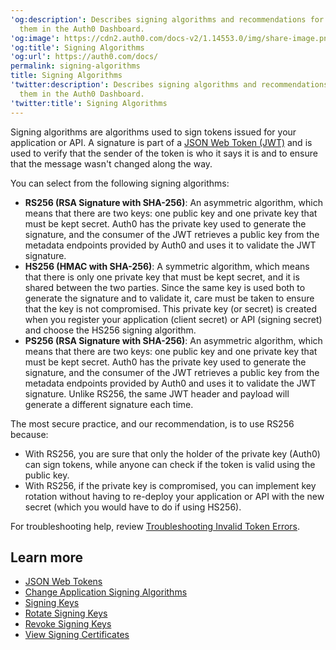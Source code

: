 ---
'og:description': Describes signing algorithms and recommendations for configuring
  them in the Auth0 Dashboard.
'og:image': https://cdn2.auth0.com/docs-v2/1.14553.0/img/share-image.png
'og:title': Signing Algorithms
'og:url': https://auth0.com/docs/
permalink: signing-algorithms
title: Signing Algorithms
'twitter:description': Describes signing algorithms and recommendations for configuring
  them in the Auth0 Dashboard.
'twitter:title': Signing Algorithms
---
<Tooltip tip="Signing Algorithm: Algorithm used to digitally sign tokens to ensure the token has not been tampered with." cta="View Glossary" href="/docs/glossary?term=Signing+algorithms">Signing algorithms</Tooltip> are algorithms used to sign tokens issued for your application or API. A signature is part of a [JSON Web Token (JWT)](/docs/secure/tokens/json-web-tokens) and is used to verify that the sender of the token is who it says it is and to ensure that the message wasn't changed along the way.

You can select from the following signing algorithms:

* **RS256 (RSA Signature with SHA-256)**: An asymmetric algorithm, which means that there are two keys: one public key and one private key that must be kept secret. Auth0 has the private key used to generate the signature, and the consumer of the <Tooltip tip="JSON Web Token (JWT): Standard ID Token format (and often Access Token format) used to represent claims securely between two parties." cta="View Glossary" href="/docs/glossary?term=JWT">JWT</Tooltip> retrieves a public key from the metadata endpoints provided by Auth0 and uses it to validate the JWT signature.
* **HS256 (HMAC with SHA-256)**: A symmetric algorithm, which means that there is only one private key that must be kept secret, and it is shared between the two parties. Since the same key is used both to generate the signature and to validate it, care must be taken to ensure that the key is not compromised. This private key (or secret) is created when you register your application (<Tooltip tip="Client Secret: Secret used by a client (application) to authenticate with the Authorization Server; it should be known to only the client and the Authorization Server and must be sufficiently random to not be guessable." cta="View Glossary" href="/docs/glossary?term=client+secret">client secret</Tooltip>) or API (signing secret) and choose the HS256 signing algorithm.
* **PS256 (RSA Signature with SHA-256)**: An asymmetric algorithm, which means that there are two keys: one public key and one private key that must be kept secret. Auth0 has the private key used to generate the signature, and the consumer of the JWT retrieves a public key from the metadata endpoints provided by Auth0 and uses it to validate the JWT signature. Unlike RS256, the same JWT header and payload will generate a different signature each time.

The most secure practice, and our recommendation, is to use RS256 because:

* With RS256, you are sure that only the holder of the private key (Auth0) can sign tokens, while anyone can check if the token is valid using the public key.
* With RS256, if the private key is compromised, you can implement key rotation without having to re-deploy your application or API with the new secret (which you would have to do if using HS256).

For troubleshooting help, review [Troubleshooting Invalid Token Errors](/docs/troubleshoot/basic-issues/invalid-token-errors).

## Learn more

* [JSON Web Tokens](/docs/secure/tokens/json-web-tokens)
* [Change Application Signing Algorithms](/docs/get-started/applications/change-application-signing-algorithms)
* [Signing Keys](/docs/get-started/tenant-settings/signing-keys)
* [Rotate Signing Keys](/docs/get-started/tenant-settings/signing-keys/rotate-signing-keys)
* [Revoke Signing Keys](/docs/get-started/tenant-settings/signing-keys/revoke-signing-keys)
* [View Signing Certificates](/docs/get-started/tenant-settings/signing-keys/view-signing-certificates)